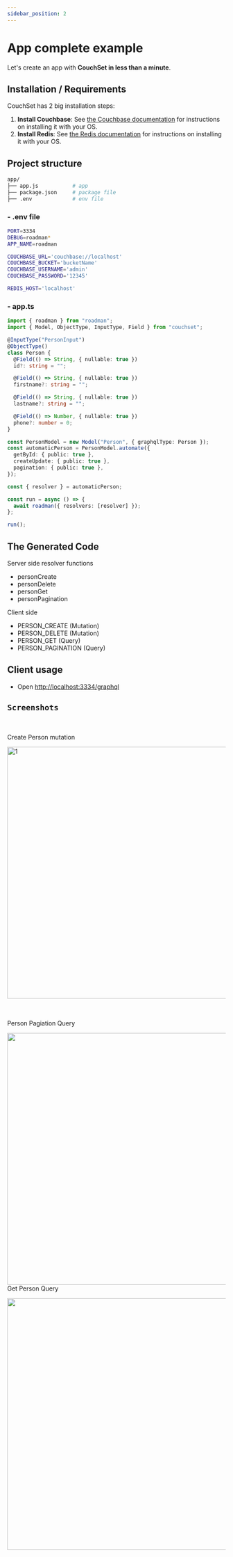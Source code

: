 ```yaml
---
sidebar_position: 2
---
```


# App complete example

Let's create an app with **CouchSet in less than a minute**.

## Installation / Requirements

CouchSet has 2 big installation steps:

1. **Install Couchbase**: See [the Couchbase documentation](https://docs.couchbase.com/server/current/install/install-intro.html) for instructions on installing it with your OS.
2. **Install Redis**: See [the Redis documentation](https://redis.io/download) for instructions on installing it with your OS.

## Project structure

```sh
app/
├── app.js           # app
├── package.json     # package file
├── .env             # env file
```

### - .env file

```sh
PORT=3334
DEBUG=roadman*
APP_NAME=roadman

COUCHBASE_URL='couchbase://localhost'
COUCHBASE_BUCKET='bucketName'
COUCHBASE_USERNAME='admin'
COUCHBASE_PASSWORD='12345'

REDIS_HOST='localhost'
```

### - app.ts

```ts
import { roadman } from "roadman";
import { Model, ObjectType, InputType, Field } from "couchset";

@InputType("PersonInput")
@ObjectType()
class Person {
  @Field(() => String, { nullable: true })
  id?: string = "";

  @Field(() => String, { nullable: true })
  firstname?: string = "";

  @Field(() => String, { nullable: true })
  lastname?: string = "";

  @Field(() => Number, { nullable: true })
  phone?: number = 0;
}

const PersonModel = new Model("Person", { graphqlType: Person });
const automaticPerson = PersonModel.automate({
  getById: { public: true },
  createUpdate: { public: true },
  pagination: { public: true },
});

const { resolver } = automaticPerson;

const run = async () => {
  await roadman({ resolvers: [resolver] });
};

run();
```

## The Generated Code

Server side resolver functions

- personCreate
- personDelete
- personGet
- personPagination

Client side

- PERSON_CREATE (Mutation)
- PERSON_DELETE (Mutation)
- PERSON_GET (Query)
- PERSON_PAGINATION (Query)

## Client usage

- Open [http://localhost:3334/graphql](http://localhost:3334/graphql)

## `Screenshots`

<div style={{ display: "flex", flexDirection: "column", alignItems: "center" }}>
  <br/>
  <p>Create Person mutation</p>
 <img src="/img/personCreate.png"  alt="1" width="579px"  />

 <br/>
 <br/>
 <br/>
  <p>Person Pagiation Query</p>
 <img src="/img/personPagination.png" align="right" width="579px" /> 

<br/>
<br/>
<br/>
 <p>Get Person Query</p>
 <img src="/img/personGet.png" align="right" width="579px" /> 
</div>
